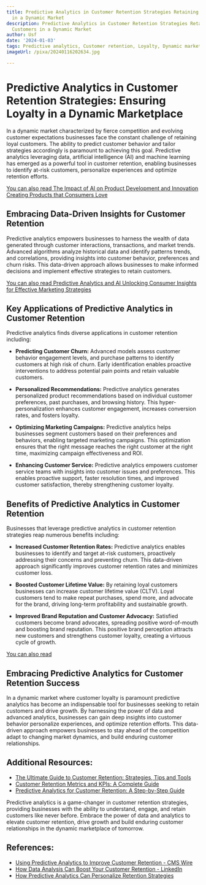 ```yaml
---
title: Predictive Analytics in Customer Retention Strategies Retaining Loyal Customers
  in a Dynamic Market
description: Predictive Analytics in Customer Retention Strategies Retaining Loyal
  Customers in a Dynamic Market
author: Usf
date: '2024-01-03'
tags: Predictive analytics, Customer retention, Loyalty, Dynamic market
imageUrl: /pixa/20240116202634.jpg

---
```

# **Predictive Analytics in Customer Retention Strategies: Ensuring Loyalty  in a Dynamic Marketplace**

In a  dynamic market characterized by fierce  competition and evolving  customer expectations businesses face the constant challenge of retaining loyal  customers. The ability to predict customer behavior  and tailor strategies  accordingly is  paramount to achieving this goal. Predictive  analytics  leveraging data, artificial intelligence (AI) and machine learning has emerged  as a powerful tool in customer retention,  enabling businesses  to identify at-risk customers, personalize experiences and  optimize retention efforts.

[You can  also read The Impact of AI on Product Development and Innovation Creating Products that Consumers Love](The%20Impact%20of%20AI%20on%20Product%20Development%20and%20Innovation%20Creating%20Products%20that%20Consumers%20Love)


## Embracing Data-Driven Insights for Customer Retention

Predictive analytics empowers businesses to harness the wealth of  data generated through customer interactions, transactions, and market trends. Advanced algorithms analyze historical data and identify  patterns trends, and correlations, providing insights into customer behavior, preferences and churn risks. This data-driven approach allows businesses to make informed decisions and implement effective strategies to retain customers.

[You can also read Predictive Analytics and AI Unlocking Consumer Insights for Effective Marketing Strategies](Predictive%20Analytics%20and%20AI%20Unlocking%20Consumer%20Insights%20for%20Effective%20Marketing%20Strategies)


## Key Applications of Predictive  Analytics in Customer Retention

Predictive analytics finds  diverse applications in customer retention including:

* **Predicting Customer Churn:** Advanced models assess customer behavior  engagement levels, and purchase patterns to identify customers at  high risk of churn. Early identification enables proactive interventions to address  potential pain points and retain valuable customers.

* **Personalized Recommendations:** Predictive analytics  generates personalized product recommendations based on individual  customer preferences, past purchases, and browsing history. This hyper-personalization enhances  customer engagement, increases conversion rates,  and fosters loyalty.

* **Optimizing Marketing Campaigns:** Predictive analytics helps businesses segment customers based  on their preferences and behaviors, enabling targeted marketing campaigns. This optimization ensures that the right  message  reaches the right  customer at the right time, maximizing campaign effectiveness and ROI.

* **Enhancing Customer Service:** Predictive analytics empowers customer service teams with insights into customer issues and preferences. This enables proactive support, faster  resolution times, and improved customer satisfaction, thereby strengthening customer loyalty.

## Benefits  of Predictive Analytics in Customer Retention

Businesses  that  leverage predictive analytics in customer retention strategies reap numerous benefits including:

* **Increased  Customer Retention Rates:** Predictive analytics enables businesses to identify  and target at-risk customers,  proactively addressing their concerns and preventing churn. This data-driven approach significantly improves customer retention rates and minimizes  customer  loss.

*  **Boosted Customer Lifetime Value:** By retaining  loyal customers businesses can increase  customer lifetime value (CLTV). Loyal customers tend to make  repeat purchases, spend more, and advocate for the brand, driving long-term profitability and sustainable growth.

* **Improved Brand Reputation and Customer Advocacy:** Satisfied customers become brand advocates, spreading positive  word-of-mouth and boosting brand reputation. This positive brand perception attracts new customers and strengthens customer loyalty,  creating a virtuous cycle of growth.

[You can also read ]()


## Embracing Predictive Analytics  for Customer Retention Success

In a dynamic market where customer  loyalty is paramount predictive analytics has become an indispensable tool for businesses seeking to retain customers and drive growth. By harnessing the power  of data  and advanced analytics, businesses can gain deep insights into  customer behavior personalize experiences, and optimize retention efforts. This data-driven approach empowers businesses to stay ahead  of the competition adapt to changing market dynamics,  and build enduring customer relationships.

## Additional Resources:

* [The Ultimate Guide to Customer Retention: Strategies, Tips and Tools](https://www.hubspot.com/blog/customer-retention)
* [Customer Retention Metrics  and KPIs: A Complete Guide](https://www.profitwell.com/recur/customer-retention-metrics)
* [Predictive Analytics for Customer Retention: A Step-by-Step Guide](https://www.martechadvisor.com/articles/predictive-analytics-customer-retention-step-step-guide/)

Predictive analytics is a game-changer in customer retention strategies, providing businesses  with the ability to understand,  engage, and retain customers like  never before. Embrace the power of data and analytics to elevate customer retention, drive  growth and build enduring customer relationships in  the dynamic marketplace  of tomorrow.

## References:
- [Using Predictive Analytics to Improve Customer Retention - CMS Wire](https://www.cmswire.com/customer-experience/using-predictive-analytics-to-improve-customer-retention/)
- [How Data Analysis Can Boost Your Customer Retention - LinkedIn](https://www.linkedin.com/advice/0/what-most-effective-customer-retention-strategies-kkhgf)
- [How Predictive Analytics Can Personalize Retention Strategies](https://www.linkedin.com/advice/1/how-can-you-personalize-retention-strategies-predictive-v62wc)
